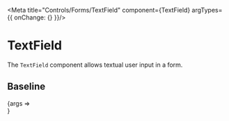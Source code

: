 
<Meta title="Controls/Forms/TextField" component={TextField} argTypes={{ onChange: {} }}/>

# TextField

The `TextField` component allows textual user input in a form.

## Baseline

<Canvas>
	<Story name="Baseline" args={{
		label: 'First name',
		placeholder: 'John',
		gridSpan: 10,
	}}>
		{args => <Form>
			<TextField {...args}/>
		</Form>}
	</Story>
</Canvas>

<ArgsTable story="Baseline"/>
